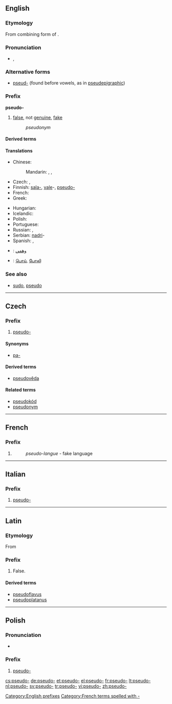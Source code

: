 {{also|pseudo}}
==English==

===Etymology===
From combining form of {{etyl|grc}} {{term|ψευδής|tr=pseudēs||false, lying|sc=polytonic}}.

===Pronunciation===
* {{IPA|/sudo/}}, {{X-SAMPA|/sudo/}}

===Alternative forms===
* [[pseud-]] (found before vowels, as in [[pseudepigraphic]])

===Prefix===
'''pseudo-'''

# [[false]], not [[genuine]], [[fake]]
#: ''pseudonym''

====Derived terms====
{{prefixsee|English}}

====Translations====
{{trans-top|not genuine}}
* Chinese:
*: Mandarin: {{t-|cmn|假|alt=假的-|tr=jiǎ de-|sc=Hani}}, {{t|cmn|虛擬|alt=虛擬的-|sc=Hani}}, {{t|cmn|虚拟|alt=虚拟的-|tr=xūnǐ de-|sc=Hani}}
* Czech: {{t-|cs|pa-}}, {{t+|cs|pseudo-}}
* Finnish: [[sala-]], [[vale]]-, [[pseudo-]]
* French: {{t|fr|pseudo-}}
* Greek: {{t|el|ψευδο-|tr=pseudo-|sc=Grek}}
{{trans-mid}}
* Hungarian: {{t-|hu|ál}}
* Icelandic: {{t-|is|gervi-}}
* Polish: {{t-|pl|pseudo-}}
* Portuguese: {{t|pt|pseudo-}}
* Russian: {{t|ru|псевдо-|tr=psevdo-}}, {{t|ru|лже-|tr=lže-}}
* Serbian: [[nadri]]-
* Spanish: {{t|es|pseudo-}}, {{t|es|seudo-}}
{{trans-bottom}}

{{checktrans-top}}
* {{ttbc|ar}}: [[وهمي]]
* {{ttbc|ta}}: [[பொய்]], [[போலி]]
{{trans-bottom}}

===See also===
* [[sudo]], [[pseudo]]

----

==Czech==

===Prefix===
{{cs-pref}}

# [[#English|pseudo-]]

====Synonyms====
* [[pa-]]

====Derived terms====
* [[pseudověda]]

====Related terms====
* [[pseudokód]]
* [[pseudonym]]

----

==French==

===Prefix===
{{head|fr|prefix|sort=pseudo}}

# {{l|en|pseudo-}}
#: ''pseudo-langue'' - fake language
----

==Italian==

===Prefix===
{{head|it|prefix}}

# [[#English|pseudo-]]

----
==Latin==

===Etymology===
From {{etyl|grc|la}}

===Prefix===
{{head|la|prefix}}

# False.

====Derived terms====
* [[pseudoflavus]]
* [[pseudoplatanus]]

----

==Polish==

===Pronunciation===
* {{IPA|/ˈps̪ɛwd̪ɔ/|lang=pl}}

===Prefix===
{{head|pl|prefix}}

# [[#English|pseudo-]]

[[Category:English prefixes]]
[[Category:French terms spelled with -]]

[[cs:pseudo-]]
[[de:pseudo-]]
[[et:pseudo-]]
[[el:pseudo-]]
[[fr:pseudo-]]
[[lt:pseudo-]]
[[nl:pseudo-]]
[[sv:pseudo-]]
[[tr:pseudo-]]
[[vi:pseudo-]]
[[zh:pseudo-]]